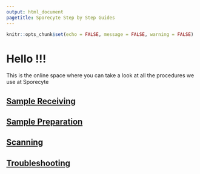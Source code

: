 ```yaml
---
output: html_document
pagetitle: Sporecyte Step by Step Guides
---
```

  
```r
knitr::opts_chunk$set(echo = FALSE, message = FALSE, warning = FALSE)

```


# Hello !!!

This is the online space where you can take a look at all the procedures we use at Sporecyte

## [Sample Receiving](https://laurensilvatti.github.io/sporecyteguides.github.io/sample_receiving/)
## [Sample Preparation](https://laurensilvatti.github.io/sporecyteguides.github.io/sample_prep/)
## [Scanning](https://laurensilvatti.github.io/sporecyteguides.github.io/scanning/)
## [Troubleshooting](https://laurensilvatti.github.io/sporecyteguides.github.io/troubleshoot/)


